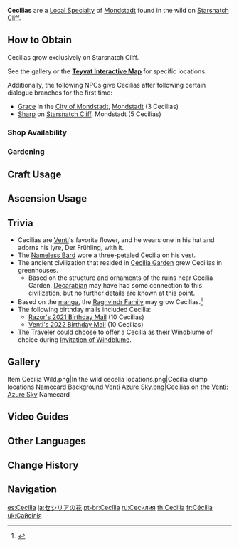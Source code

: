 {{Item Infobox
|id           = 100023
|image        = Item Cecilia.png
|type         = Mondstadt Local Specialties
|invCategory  = Materials
|description  = A beautiful flower with a name that suits its appearance. It only grows where harsh winds blow, and is just as intangible as the true heart of an unbound soul.
|source1      = Found in the wild on [[Starsnatch Cliff]]
|source2      = {{Sold By}}
|source3      = [[Gardening]] with [[A Path of Value: Luxuriant Glebe|Luxuriant Glebe]]
}}
'''Cecilias''' are a [[Local Specialty]] of [[Mondstadt]] found in the wild on [[Starsnatch Cliff]].

==How to Obtain==
Cecilias grow exclusively on Starsnatch Cliff.

See the gallery or the '''[https://webstatic-sea.mihoyo.com/app/ys-map-sea/index.html#/map/2?shown_types=35 Teyvat Interactive Map]''' for specific locations.

Additionally, the following NPCs give Cecilias after following certain dialogue branches for the first time:
*[[Grace]] in the [[City of Mondstadt]], [[Mondstadt]] (3 Cecilias)
*[[Sharp]] on [[Starsnatch Cliff]], Mondstadt (5 Cecilias)

===Shop Availability===
{{Shop Availability}}

===Gardening===
{{Recipe
|type = Luxuriant Glebe
|time = 2d 22h
|Cecilia Seed = 1
|sort = Cecilia Seed
}}

==Craft Usage==
{{Craft Usage}}

==Ascension Usage==
{{Ascension Usage}}

==Trivia==
*Cecilias are [[Venti]]'s favorite flower, and he wears one in his hat and adorns his lyre, Der Frühling, with it.
*The [[Nameless Bard]] wore a three-petaled Cecilia on his vest.
*The ancient civilization that resided in [[Cecilia Garden]] grew Cecilias in greenhouses.
**Based on the structure and ornaments of the ruins near Cecilia Garden, [[Decarabian]] may have had some connection to this civilization, but no further details are known at this point.
*Based on the [[manga]], the [[Ragnvindr Family]] may grow Cecilias.<ref>{{Ref/Manga|7|1}}</ref>
*The following birthday mails included Cecilia:
**[[Birthday/Razor#The day I was born...|Razor's 2021 Birthday Mail]] (10 Cecilias)
**[[Birthday/Venti#The Wind Returns~|Venti's 2022 Birthday Mail]] (10 Cecilias)
*The Traveler could choose to offer a Cecilia as their Windblume of choice during [[Invitation of Windblume]].

==Gallery==
<gallery hideaddbutton="true" captionalign="center">
Item Cecilia Wild.png|In the wild
cecelia locations.png|Cecilia clump locations
Namecard Background Venti Azure Sky.png|Cecilias on the [[Venti: Azure Sky]] Namecard
</gallery>

==Video Guides==
{{EVT
|video1   = https://youtu.be/QasraXI6mOY
|caption1 = Farm Guide (37 total)

|video2   = https://youtu.be/olH9MkpaVUs
|caption2 = Farm Guide (38–51 total)

|video3   = https://youtu.be/2UXeDRk1KgM
|caption3 = Farm Guide (37 total)

|video4   = https://youtu.be/P_L9jybZgxc
|caption4 = Fast Farming in 2 Minutes (42 Total)
}}

==Other Languages==
{{Other Languages
|en      = Cecilia
|zhs     = 塞西莉亚花
|zhs_rm  = Sāixīlìyà-huā
|zht     = 塞西莉亞花
|zht_rm  = Sāixīlìyà-huā
|zh_tl   = Cecilia Flower
|ja      = セシリアの花
|ja_rm   = Seshiria no Hana
|ja_tl   = Cecilia Flower
|ko      = 세실리아꽃
|ko_rm   = Sesillia-kkot
|ko_tl   = Cecilia Flower
|es      = Cecilia
|fr      = Cécilia
|ru      = Сесилия
|th      = Cecilia
|vi      = {{tt|Hoa|花}} Cecilia
|vi_tl   = Cecilia Flower
|de      = Cecilia
|id      = Cecilia
|pt      = Cecília
}}

==Change History==
{{Change History|1.0}}

==Navigation==
{{Material Navbox|type=Local Specialties}}

[[es:Cecilia]]
[[ja:セシリアの花]]
[[pt-br:Cecília]]
[[ru:Сесилия]]
[[th:Cecilia]]
[[fr:Cécilia]]
[[uk:Сайсілія]]